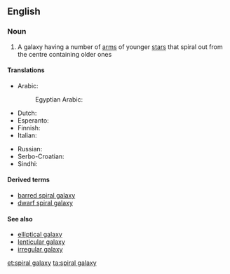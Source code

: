 ==English==

===Noun===
{{wikipedia}}
{{en-noun|head=[[spiral]] [[galaxy]]|spiral galaxies}}

# {{context|galaxy|lang=en}} A galaxy having a number of [[arm]]s of younger [[star]]s that spiral out from the centre containing older ones

====Translations====
{{trans-top|spiral galaxy}}
* Arabic: {{t|ar|مجرة حلزونية|f|tr=majara ḥalazuuniya|sc=Arab}}
*: Egyptian Arabic: {{tø|arz| مجرة حلزونية|f|tr=magarra ḥalazuuniya|sc=Arab}}
* Dutch: {{t-|nl|spiraalstelsel|n}}
* Esperanto: {{t-|eo|spirala galaksio}}
* Finnish: {{t-|fi|kierteisgalaksi}}
* Italian: {{t-|it|galassia spirale|f}}
{{trans-mid}}
* Russian: {{t-|ru|спиральная галактика|f|tr=spirál'naja galáktika}}
* Serbo-Croatian: {{t-|sh|спирална галаксија|f|tr=spiralna galaksija|sc=Cyrl}}
* Sindhi: {{sd-Arab|گھنڊيدار ڪهڪشان}} {{f}}
{{trans-bottom}}

====Derived terms====
* [[barred spiral galaxy]]
* [[dwarf spiral galaxy]]

====See also====
* [[elliptical galaxy]]
* [[lenticular galaxy]]
* [[irregular galaxy]]

[[et:spiral galaxy]]
[[ta:spiral galaxy]]